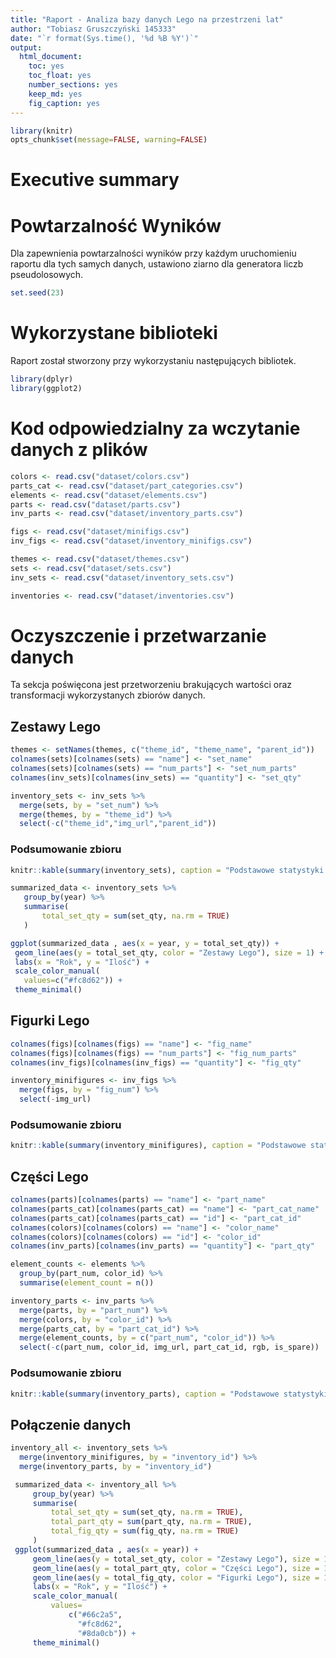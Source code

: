 ```yaml
---
title: "Raport - Analiza bazy danych Lego na przestrzeni lat"
author: "Tobiasz Gruszczyński 145333"
date: "`r format(Sys.time(), '%d %B %Y')`"
output: 
  html_document: 
    toc: yes
    toc_float: yes
    number_sections: yes
    keep_md: yes
    fig_caption: yes
---
```


```r
library(knitr)
opts_chunk$set(message=FALSE, warning=FALSE)
```

# Executive summary

# Powtarzalność Wyników

Dla zapewnienia powtarzalności wyników przy każdym uruchomieniu raportu dla tych samych danych, ustawiono ziarno dla generatora liczb pseudolosowych.

```r
set.seed(23)
```

# Wykorzystane biblioteki
Raport został stworzony przy wykorzystaniu następujących bibliotek.

```r
library(dplyr)
library(ggplot2)
```

# Kod odpowiedzialny za wczytanie danych z plików

```r
colors <- read.csv("dataset/colors.csv")
parts_cat <- read.csv("dataset/part_categories.csv")
elements <- read.csv("dataset/elements.csv")
parts <- read.csv("dataset/parts.csv")
inv_parts <- read.csv("dataset/inventory_parts.csv")

figs <- read.csv("dataset/minifigs.csv")
inv_figs <- read.csv("dataset/inventory_minifigs.csv")

themes <- read.csv("dataset/themes.csv")
sets <- read.csv("dataset/sets.csv")
inv_sets <- read.csv("dataset/inventory_sets.csv")

inventories <- read.csv("dataset/inventories.csv")
```

# Oczyszczenie i przetwarzanie danych
Ta sekcja poświęcona jest przetworzeniu brakujących wartości oraz transformacji wykorzystanych zbiorów danych.

## Zestawy Lego

```r
themes <- setNames(themes, c("theme_id", "theme_name", "parent_id"))
colnames(sets)[colnames(sets) == "name"] <- "set_name"
colnames(sets)[colnames(sets) == "num_parts"] <- "set_num_parts"
colnames(inv_sets)[colnames(inv_sets) == "quantity"] <- "set_qty"

inventory_sets <- inv_sets %>%
  merge(sets, by = "set_num") %>%
  merge(themes, by = "theme_id") %>%
  select(-c("theme_id","img_url","parent_id"))
```

### Podsumowanie zbioru

```r
knitr::kable(summary(inventory_sets), caption = "Podstawowe statystyki - zestawy Lego")

summarized_data <- inventory_sets %>%
   group_by(year) %>%
   summarise(
       total_set_qty = sum(set_qty, na.rm = TRUE)
   )

ggplot(summarized_data , aes(x = year, y = total_set_qty)) +
 geom_line(aes(y = total_set_qty, color = "Zestawy Lego"), size = 1) +
 labs(x = "Rok", y = "Ilość") +
 scale_color_manual(
   values=c("#fc8d62")) +
 theme_minimal()
```

## Figurki Lego

``` r
colnames(figs)[colnames(figs) == "name"] <- "fig_name"
colnames(figs)[colnames(figs) == "num_parts"] <- "fig_num_parts"
colnames(inv_figs)[colnames(inv_figs) == "quantity"] <- "fig_qty"

inventory_minifigures <- inv_figs %>%
  merge(figs, by = "fig_num") %>%
  select(-img_url)
```

### Podsumowanie zbioru

```r
knitr::kable(summary(inventory_minifigures), caption = "Podstawowe statystyki - figurki Lego")
```

## Części Lego

``` r
colnames(parts)[colnames(parts) == "name"] <- "part_name"
colnames(parts_cat)[colnames(parts_cat) == "name"] <- "part_cat_name"
colnames(parts_cat)[colnames(parts_cat) == "id"] <- "part_cat_id"
colnames(colors)[colnames(colors) == "name"] <- "color_name"
colnames(colors)[colnames(colors) == "id"] <- "color_id"
colnames(inv_parts)[colnames(inv_parts) == "quantity"] <- "part_qty"

element_counts <- elements %>%
  group_by(part_num, color_id) %>%
  summarise(element_count = n())

inventory_parts <- inv_parts %>%
  merge(parts, by = "part_num") %>%
  merge(colors, by = "color_id") %>%
  merge(parts_cat, by = "part_cat_id") %>%
  merge(element_counts, by = c("part_num", "color_id")) %>%
  select(-c(part_num, color_id, img_url, part_cat_id, rgb, is_spare))
```

### Podsumowanie zbioru

```r
knitr::kable(summary(inventory_parts), caption = "Podstawowe statystyki - części Lego")
```

## Połączenie danych

```r
inventory_all <- inventory_sets %>%
  merge(inventory_minifigures, by = "inventory_id") %>%
  merge(inventory_parts, by = "inventory_id")

 summarized_data <- inventory_all %>%
     group_by(year) %>%
     summarise(
         total_set_qty = sum(set_qty, na.rm = TRUE),
         total_part_qty = sum(part_qty, na.rm = TRUE),
         total_fig_qty = sum(fig_qty, na.rm = TRUE)
     )
 ggplot(summarized_data , aes(x = year)) +
     geom_line(aes(y = total_set_qty, color = "Zestawy Lego"), size = 1) +
     geom_line(aes(y = total_part_qty, color = "Części Lego"), size = 1) +
     geom_line(aes(y = total_fig_qty, color = "Figurki Lego"), size = 1) +
     labs(x = "Rok", y = "Ilość") +
     scale_color_manual(
         values=
             c("#66c2a5",
               "#fc8d62",
               "#8da0cb")) +
     theme_minimal()
```
